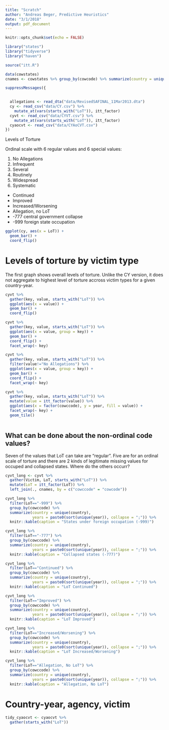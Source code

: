 ```yaml
---
title: "Scratch"
author: "Andreas Beger, Predictive Heuristics"
date: "3/1/2018"
output: pdf_document
---
```


```r
knitr::opts_chunk$set(echo = FALSE)

library("states")
library("tidyverse")
library("haven")

source("itt.R")

data(cowstates)
cnames <- cowstates %>% group_by(cowcode) %>% summarize(country = unique(country_name)[1])

suppressMessages({
  

  allegations <- read_dta("data/RevisedSAFINAL_11Mar2013.dta")
  cy <- read_csv("data/CY.csv") %>%
    mutate_at(vars(starts_with("LoT")), itt_factor)
  cyvt <- read_csv("data/CYVT.csv") %>%
    mutate_at(vars(starts_with("LoT")), itt_factor)
  cyaocvt <- read_csv("data/CYAoCVT.csv")
})
```

Levels of Torture 

Ordinal scale with 6 regular values and 6 special values:

1. No Allegations
2. Infrequent
3. Several
4. Routinely
5. Widespread
6. Systematic

- Continued
- Improved
- Increased/Worsening
- Allegation, no LoT
- -777 central government collapse
- -999 foreign state occupation

```r
ggplot(cy, aes(x = LoT)) + 
  geom_bar() +
  coord_flip()
```

# Levels of torture by victim type

The first graph shows overall levels of torture. Unlike the CY version, it does not aggregate to highest level of torture accross victim types for a given country-year.

```r
cyvt %>%
  gather(key, value, starts_with("LoT")) %>%
  ggplot(aes(x = value)) +
  geom_bar() +
  coord_flip()

cyvt %>%
  gather(key, value, starts_with("LoT")) %>%
  ggplot(aes(x = value, group = key)) +
  geom_bar() +
  coord_flip() +
  facet_wrap(~ key)

cyvt %>%
  gather(key, value, starts_with("LoT")) %>%
  filter(value!="No Allegations") %>%
  ggplot(aes(x = value, group = key)) +
  geom_bar() +
  coord_flip() +
  facet_wrap(~ key)

cyvt %>%
  gather(key, value, starts_with("LoT")) %>%
  mutate(value = itt_factor(value)) %>%
  ggplot(aes(x = factor(cowccode), y = year, fill = value)) +
  facet_wrap(~ key) +
  geom_tile()
  
```

## What can be done about the non-ordinal code values?

Seven of the values that LoT can take are "regular". Five are for an ordinal scale of torture and there are 2 kinds of legitimate missing values for occuped and collapsed states. Where do the others occurr?

```r
cyvt_long <- cyvt %>% 
  gather(Victim, LoT, starts_with("LoT")) %>% 
  mutate(LoT = itt_factor(LoT)) %>%
  left_join(., cnames, by = c("cowccode" = "cowcode"))

cyvt_long %>% 
  filter(LoT=="-999") %>%
  group_by(cowccode) %>%
  summarize(country = unique(country), 
            years = paste0(sort(unique(year)), collapse = ";")) %>%
  knitr::kable(caption = "States under foreign occupation (-999)")

cyvt_long %>% 
  filter(LoT=="-777") %>%
  group_by(cowccode) %>%
  summarize(country = unique(country), 
            years = paste0(sort(unique(year)), collapse = ";")) %>%
  knitr::kable(caption = "Collapsed states (-777)")

cyvt_long %>% 
  filter(LoT=="Continued") %>%
  group_by(cowccode) %>%
  summarize(country = unique(country), 
            years = paste0(sort(unique(year)), collapse = ";")) %>%
  knitr::kable(caption = "LoT Continued")

cyvt_long %>% 
  filter(LoT=="Improved") %>%
  group_by(cowccode) %>%
  summarize(country = unique(country), 
            years = paste0(sort(unique(year)), collapse = ";")) %>%
  knitr::kable(caption = "LoT Improved")

cyvt_long %>% 
  filter(LoT=="Increased/Worsening") %>%
  group_by(cowccode) %>%
  summarize(country = unique(country), 
            years = paste0(sort(unique(year)), collapse = ";")) %>%
  knitr::kable(caption = "LoT Increased/Worsening")

cyvt_long %>% 
  filter(LoT=="Allegation, No LoT") %>%
  group_by(cowccode) %>%
  summarize(country = unique(country), 
            years = paste0(sort(unique(year)), collapse = ";")) %>%
  knitr::kable(caption = "Allegation, No LoT")
```


# Country-year, agency, victim

```r
tidy_cyaocvt <- cyaocvt %>%
  gather(starts_with("LoT"))
```

